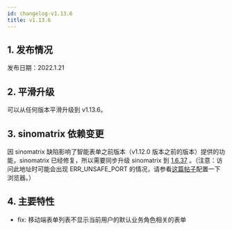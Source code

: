 ```yaml
---
id: changelog-v1.13.6
title: v1.13.6
---
```



## 1. 发布情况

发布日期：2022.1.21

<BundleList version="1.13.6" frontend="1.13.5" backend="1.13.6" font="1.13.0" />

## 2. 平滑升级

可以从任何版本平滑升级到 v1.13.6。

## 3. sinomatrix 依赖变更

因 sinomatrix 缺陷影响了智能表单之前版本（v1.12.0 版本之前的版本）提供的功能，sinomatrix 已经修复，所以需要同步升级 sinomatrix 到 [1.6.37](http://47.93.34.153:10080/sino-matrix/sino-matrix/blob/master/CHANGELOG.md) 。（注意：访问此地址时可能会出现 ERR_UNSAFE_PORT 的情况，请参看[这篇帖子](https://blog.csdn.net/kjcxmx/article/details/118122483)配置一下浏览器。）

## 4. 主要特性

- fix: 移动端表单列表不显示当前用户的默认业务角色相关的表单
